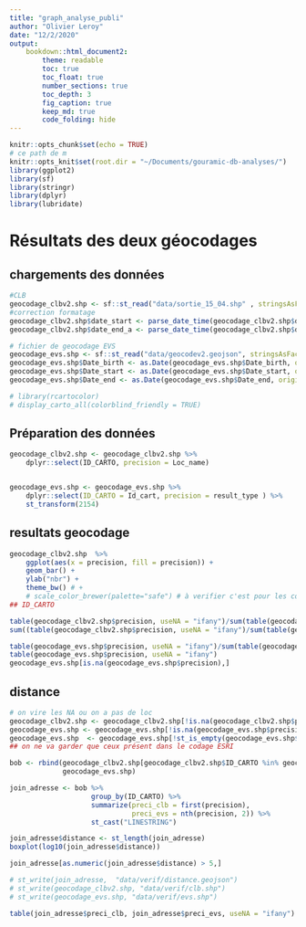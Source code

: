 ```yaml
---
title: "graph_analyse_publi"
author: "Olivier Leroy"
date: "12/2/2020"
output: 
    bookdown::html_document2:
        theme: readable
        toc: true
        toc_float: true
        number_sections: true
        toc_depth: 3
        fig_caption: true
        keep_md: true
        code_folding: hide
---
```


```r
knitr::opts_chunk$set(echo = TRUE)
# ce path de m
knitr::opts_knit$set(root.dir = "~/Documents/gouramic-db-analyses/")
library(ggplot2)
library(sf)
library(stringr)
library(dplyr)
library(lubridate)
```

# Résultats des deux géocodages

## chargements des données

```r
#CLB
geocodage_clbv2.shp <- sf::st_read("data/sortie_15_04.shp" , stringsAsFactors = FALSE)
#correction formatage
geocodage_clbv2.shp$date_start <- parse_date_time(geocodage_clbv2.shp$date_start, orders = c("my", "dmy"))
geocodage_clbv2.shp$date_end_a <- parse_date_time(geocodage_clbv2.shp$date_end_a, orders = c("my", "dmy"))

# fichier de geocodage EVS
geocodage_evs.shp <- sf::st_read("data/geocodev2.geojson", stringsAsFactors = FALSE)
geocodage_evs.shp$Date_birth <- as.Date(geocodage_evs.shp$Date_birth, origin = "1899-12-30")
geocodage_evs.shp$Date_start <- as.Date(geocodage_evs.shp$Date_start, origin = "1899-12-30")
geocodage_evs.shp$Date_end <- as.Date(geocodage_evs.shp$Date_end, origin = "1899-12-30")

# library(rcartocolor)
# display_carto_all(colorblind_friendly = TRUE)
```
## Préparation des données

```r
geocodage_clbv2.shp <- geocodage_clbv2.shp %>% 
    dplyr::select(ID_CARTO, precision = Loc_name)


geocodage_evs.shp <- geocodage_evs.shp %>% 
    dplyr::select(ID_CARTO = Id_cart, precision = result_type ) %>% 
    st_transform(2154)

```

## resultats geocodage

```r
geocodage_clbv2.shp  %>% 
    ggplot(aes(x = precision, fill = precision)) +
    geom_bar() +
    ylab("nbr") +
    theme_bw() # +
    # scale_color_brewer(palette="safe") # à verifier c'est pour les color blinds 
## ID_CARTO
```

```r
table(geocodage_clbv2.shp$precision, useNA = "ifany")/sum(table(geocodage_clbv2.shp$precision, useNA = "ifany"))*100
sum((table(geocodage_clbv2.shp$precision, useNA = "ifany")/sum(table(geocodage_clbv2.shp$precision, useNA = "ifany"))*100)[1:4])

```

```r
table(geocodage_evs.shp$precision, useNA = "ifany")/sum(table(geocodage_evs.shp$precision, useNA = "ifany"))*100
table(geocodage_evs.shp$precision, useNA = "ifany")
geocodage_evs.shp[is.na(geocodage_evs.shp$precision),]
```

## distance 

```r
# on vire les NA ou on a pas de loc
geocodage_clbv2.shp <- geocodage_clbv2.shp[!is.na(geocodage_clbv2.shp$precision),] 
geocodage_evs.shp <- geocodage_evs.shp[!is.na(geocodage_evs.shp$precision),]
geocodage_evs.shp  <- geocodage_evs.shp[!st_is_empty(geocodage_evs.shp$geometry),]
## on ne va garder que ceux présent dans le codage ESRI

bob <- rbind(geocodage_clbv2.shp[geocodage_clbv2.shp$ID_CARTO %in% geocodage_evs.shp$ID_CARTO,],
             geocodage_evs.shp)

join_adresse <- bob %>% 
                    group_by(ID_CARTO) %>%  
                    summarize(preci_clb = first(precision),
                              preci_evs = nth(precision, 2)) %>% 
                    st_cast("LINESTRING")

join_adresse$distance <- st_length(join_adresse)
boxplot(log10(join_adresse$distance))

join_adresse[as.numeric(join_adresse$distance) > 5,]

# st_write(join_adresse,  "data/verif/distance.geojson")
# st_write(geocodage_clbv2.shp, "data/verif/clb.shp")
# st_write(geocodage_evs.shp, "data/verif/evs.shp")
```


```r
table(join_adresse$preci_clb, join_adresse$preci_evs, useNA = "ifany")

```

